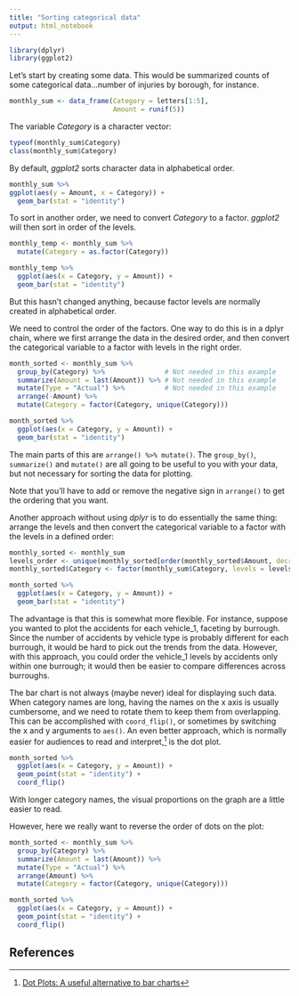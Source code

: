 ```yaml
---
title: "Sorting categorical data"
output: html_notebook
---
```




```r
library(dplyr)
library(ggplot2)
```

Let's start by creating some data. This would be summarized counts of some categorical data…number of injuries by borough, for instance.

```r
monthly_sum <- data_frame(Category = letters[1:5],
                          Amount = runif(5))
```

The variable *Category* is a character vector:

```r
typeof(monthly_sum$Category)
class(monthly_sum$Category)
```

By default, *ggplot2* sorts character data in alphabetical order.

```r
monthly_sum %>% 
ggplot(aes(y = Amount, x = Category)) +
  geom_bar(stat = "identity")
```

To sort in another order, we need to convert *Category* to a factor. *ggplot2* will then sort in order of the levels.

```r
monthly_temp <- monthly_sum %>% 
  mutate(Category = as.factor(Category))

monthly_temp %>% 
  ggplot(aes(x = Category, y = Amount)) +
  geom_bar(stat = "identity")
```

But this hasn't changed anything, because factor levels are normally created in alphabetical order.

We need to control the order of the factors. One way to do this is in a dplyr chain, where we first arrange the data in the desired order, and then convert the categorical variable to a factor with levels in the right order.

```r
month_sorted <- monthly_sum %>% 
  group_by(Category) %>%               # Not needed in this example
  summarize(Amount = last(Amount)) %>% # Not needed in this example
  mutate(Type = "Actual") %>%          # Not needed in this example
  arrange(-Amount) %>% 
  mutate(Category = factor(Category, unique(Category)))

month_sorted %>% 
  ggplot(aes(x = Category, y = Amount)) +
  geom_bar(stat = "identity")
```

The main parts of this are `arrange() %>% mutate()`. The `group_by()`, `summarize()` and `mutate()` are all going to be useful to you with your data, but not necessary for sorting the data for plotting.

Note that you'll have to add or remove the negative sign in `arrange()` to get the ordering that you want.

Another approach without using *dplyr* is to do essentially the same thing: arrange the levels and then convert the categorical variable to a factor with the levels in a defined order:

```r
monthly_sorted <- monthly_sum
levels_order <- unique(monthly_sorted[order(monthly_sorted$Amount, decreasing = FALSE), ]$Category)
monthly_sorted$Category <- factor(monthly_sum$Category, levels = levels_order)

month_sorted %>% 
  ggplot(aes(x = Category, y = Amount)) +
  geom_bar(stat = "identity")
```

The advantage is that this is somewhat more flexible. For instance, suppose you wanted to plot the accidents for each vehicle_1, faceting by burrough. Since the number of accidents by vehicle type is probably different for each burrough, it would be hard to pick out the trends from the data. However, with this approach, you could order the vehicle_1 levels by accidents only within one burrough; it would then be easier to compare differences across burroughs.

The bar chart is not always (maybe never) ideal for displaying such data. When category names are long, having the names on the x axis is usually cumbersome, and we need to rotate them to keep them from overlapping. This can be accomplished with `coord_flip()`, or sometimes by switching the x and y arguments to `aes()`. An even better approach, which is normally easier for audiences to read and interpret,[^1] is the dot plot.

```r
month_sorted %>% 
  ggplot(aes(x = Category, y = Amount)) +
  geom_point(stat = "identity") +
  coord_flip()
```

With longer category names, the visual proportions on the graph are a little easier to read.

However, here we really want to reverse the order of dots on the plot:

```r
month_sorted <- monthly_sum %>% 
  group_by(Category) %>% 
  summarize(Amount = last(Amount)) %>% 
  mutate(Type = "Actual") %>% 
  arrange(Amount) %>% 
  mutate(Category = factor(Category, unique(Category)))

month_sorted %>% 
  ggplot(aes(x = Category, y = Amount)) +
  geom_point(stat = "identity") +
  coord_flip()
```


## References

[^1]: [Dot Plots: A useful alternative to bar charts](https://www.perceptualedge.com/articles/b-eye/dot_plots.pdf)